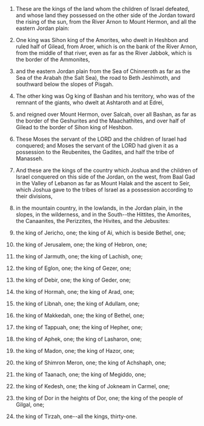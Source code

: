 
1. These are the kings of the land whom the children of Israel defeated, and whose land they possessed on the other side of the Jordan toward the rising of the sun, from the River Arnon to Mount Hermon, and all the eastern Jordan plain:

2. One king was Sihon king of the Amorites, who dwelt in Heshbon and ruled half of Gilead, from Aroer, which is on the bank of the River Arnon, from the middle of that river, even as far as the River Jabbok, which is the border of the Ammonites,

3. and the eastern Jordan plain from the Sea of Chinneroth as far as the Sea of the Arabah (the Salt Sea), the road to Beth Jeshimoth, and southward below the slopes of Pisgah.

4. The other king was Og king of Bashan and his territory, who was of the remnant of the giants, who dwelt at Ashtaroth and at Edrei,

5. and reigned over Mount Hermon, over Salcah, over all Bashan, as far as the border of the Geshurites and the Maachathites, and over half of Gilead to the border of Sihon king of Heshbon.

6. These Moses the servant of the LORD and the children of Israel had conquered; and Moses the servant of the LORD had given it as a possession to the Reubenites, the Gadites, and half the tribe of Manasseh.

7. And these are the kings of the country which Joshua and the children of Israel conquered on this side of the Jordan, on the west, from Baal Gad in the Valley of Lebanon as far as Mount Halak and the ascent to Seir, which Joshua gave to the tribes of Israel as a possession according to their divisions,

8. in the mountain country, in the lowlands, in the Jordan plain, in the slopes, in the wilderness, and in the South--the Hittites, the Amorites, the Canaanites, the Perizzites, the Hivites, and the Jebusites:

9. the king of Jericho, one; the king of Ai, which is beside Bethel, one;

10. the king of Jerusalem, one; the king of Hebron, one;

11. the king of Jarmuth, one; the king of Lachish, one;

12. the king of Eglon, one; the king of Gezer, one;

13. the king of Debir, one; the king of Geder, one;

14. the king of Hormah, one; the king of Arad, one;

15. the king of Libnah, one; the king of Adullam, one;

16. the king of Makkedah, one; the king of Bethel, one;

17. the king of Tappuah, one; the king of Hepher, one;

18. the king of Aphek, one; the king of Lasharon, one;

19. the king of Madon, one; the king of Hazor, one;

20. the king of Shimron Meron, one; the king of Achshaph, one;

21. the king of Taanach, one; the king of Megiddo, one;

22. the king of Kedesh, one; the king of Jokneam in Carmel, one;

23. the king of Dor in the heights of Dor, one; the king of the people of Gilgal, one;

24. the king of Tirzah, one--all the kings, thirty-one.


